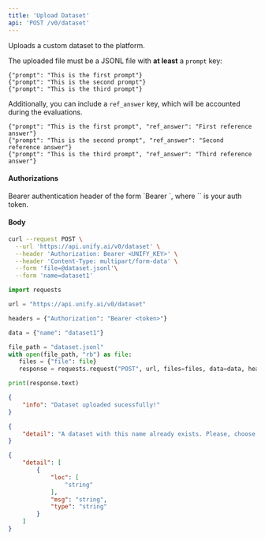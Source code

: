 ```yaml
---
title: 'Upload Dataset'
api: 'POST /v0/dataset'
---
```

Uploads a custom dataset to the platform.

The uploaded file must be a JSONL file with **at least** a `prompt` key:

```
{"prompt": "This is the first prompt"}
{"prompt": "This is the second prompt"}
{"prompt": "This is the third prompt"}
```

Additionally, you can include a `ref_answer` key, which will be accounted
during the evaluations.

```
{"prompt": "This is the first prompt", "ref_answer": "First reference answer"}
{"prompt": "This is the second prompt", "ref_answer": "Second reference answer"}
{"prompt": "This is the third prompt", "ref_answer": "Third reference answer"}
```

#### Authorizations

<ParamField header="Authorization" type="string" required="true">
  Bearer authentication header of the form `Bearer <token>`, where `<token>` is your auth token.
</ParamField>

#### Body

<ParamField body="file" type="binary" required="true">

</ParamField>

<ParamField body="name" type="string" required="true">

</ParamField>

<RequestExample>

```bash cURL
curl --request POST \
  --url 'https://api.unify.ai/v0/dataset' \
  --header 'Authorization: Bearer <UNIFY_KEY>' \
  --header 'Content-Type: multipart/form-data' \
  --form 'file=@dataset.jsonl'\
  --form 'name=dataset1'
```

```python Python
import requests

url = "https://api.unify.ai/v0/dataset"

headers = {"Authorization": "Bearer <token>"}

data = {"name": "dataset1"}

file_path = "dataset.jsonl"
with open(file_path, "rb") as file:
   files = {"file": file}
   response = requests.request("POST", url, files=files, data=data, headers=headers)

print(response.text)
```

</RequestExample>
<ResponseExample>

```json 200
{
    "info": "Dataset uploaded sucessfully!"
}
```

```json 400
{
    "detail": "A dataset with this name already exists. Please, choose a different one."
}
```

```json 422
{
    "detail": [
        {
            "loc": [
                "string"
            ],
            "msg": "string",
            "type": "string"
        }
    ]
}
```

</ResponseExample>
